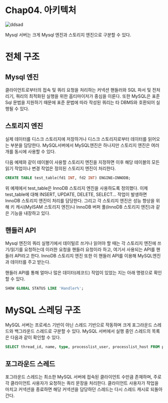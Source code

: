 # Chap04. 아키텍처

![ddsad](https://user-images.githubusercontent.com/45007556/144016607-a4bd5364-2639-4512-a980-3bfd00f6893d.jpg)

Mysql 서버는 크게 Mysql 엔진과 스토리지 엔진으로 구분할 수 있다.

# 전체 구조

## Mysql 엔진

클라이언트로부터의 접속 및 쿼리 요청을 처리하는 커넥션 핸들러와 SQL 파서 및 전처리기, 쿼리의 최적화된 실행을 위한 옵티마이저가 중심을 이룬다. 또한 MySQL은 표준 Sql 문법을 지원하기 때문에 표준 문법에 따라 작성된 쿼리는 타 DBMS와 호환되어 실행될 수 있다.

## 스토리지 엔진

실제 데이터를 디스크 스토리지에 저장하거나 디스크 스토리지로부터 데이터를 읽어오는 부분을 담당한다. MySQL서버에서 MySQL엔진은 하나지만 스토리지 엔진은 여러 개를 동시에 사용할 수 있다.

다음 예제와 같이 테이블이 사용할 스토리지 엔진을 지정하면 이후 해당 테이블의 모든 읽기 작업이나 변경 작업은 정의된 스토리지 엔진이 처리한다.

```sql
CREATE TABLE test_table(fd1 INT, fd2 INT) ENGINE=INNODB;
```

위 예제에서 test_table은 InnoDB 스토리지 엔진을 사용하도록 정의했다. 이제 test_table에 대해 INSERT, UPDATE, DELETE, SELECT... 작업이 발생하면 InnoDB 스토리지 엔진이 처리를 담당한다. 그리고 각 스토리지 엔진은 성능 향상을 위해 키 캐시(MyISAM 스토리지 엔진)나 InnoDB 버퍼 풀(InnoDB 스토리지 엔진)과 같은 기능을 내장하고 있다.

## 핸들러 API

Mysql 엔진의 쿼리 실행기에서 데이털르 쓰거나 읽어야 할 때는 각 스토리지 엔진에 쓰기/읽기를 요청하는데 이러한 요청을 핸들러 요청이라 하고, 여기서 사용되는 API를 핸들러 API라고 한다. InnoDB 스토리지 엔진 또한 이 핸들러 API를 이용해 MySQL엔진과 데이터를 주고 받는다.

핸들러 API를 통해 얼마나 많은 데이터(레코드) 작업이 있었는 지는 아래 명령으로 확인할 수 있다.

```sql
SHOW GLOBAL STATUS LIKE 'Handler%';
```

# MySQL 스레딩 구조

MySQL 서버는 프로세스 기반이 아닌 스레드 기반으로 작동하며 크게 포그라운드 스레드와 백그라운드 스레드로 구분할 수 있다. MySQL 서버에서 실행 중인 스레드의 목록은 다음과 같이 확인할 수 있다.

```sql
SELECT thread_id, name, type, processlist_user, processlist_host FROM performance_schema.threads ORDER BY type, thread_id;
```

## 포그라운드 스레드

포그라운드 스레드는 최소한 MySQL 서버에 접속된 클라이언트 수만큼 존재하며, 주로 각 클라이언트 사용자가 요청하는 쿼리 문장을 처리한다. 클라이언트 사용자가 작업을 마치고 커넥션을 종료하면 해당 커넥션을 담당하던 스레드는 다시 스레드 캐시로 되돌아간다.
